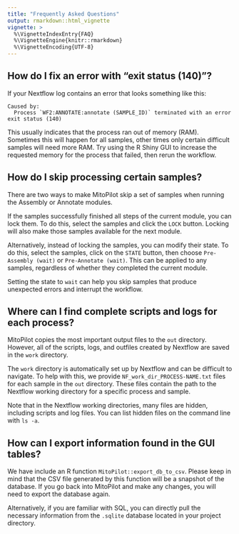 ```yaml
---
title: "Frequently Asked Questions"
output: rmarkdown::html_vignette
vignette: >
  %\VignetteIndexEntry{FAQ}
  %\VignetteEngine{knitr::rmarkdown}
  %\VignetteEncoding{UTF-8}
---
```


## How do I fix an error with "exit status (140)"?

If your Nextflow log contains an error that looks something like this:

```
Caused by:
  Process `WF2:ANNOTATE:annotate (SAMPLE_ID)` terminated with an error exit status (140)
```

This usually indicates that the process ran out of memory (RAM).
Sometimes this will happen for all samples, other times only certain difficult samples will need more RAM.
Try using the R Shiny GUI to increase the requested memory for the process that failed, then rerun the workflow.

## How do I skip processing certain samples?

There are two ways to make MitoPilot skip a set of samples when running the Assembly or Annotate modules.

If the samples successfully finished all steps of the current module, you can lock them.
To do this, select the samples and click the `LOCK` button. 
Locking will also make those samples available for the next module.

Alternatively, instead of locking the samples, you can modify their state.
To do this, select the samples, click on the `STATE` button, then choose `Pre-Assembly (wait)` or `Pre-Annotate (wait)`.
This can be applied to any samples, regardless of whether they completed the current module.

Setting the state to `wait` can help you skip samples that produce unexpected errors and interrupt the workflow.

## Where can I find complete scripts and logs for each process?

MitoPilot copies the most important output files to the `out` directory. 
However, all of the scripts, logs, and outfiles created by Nextflow are saved in the `work` directory. 

The `work` directory is automatically set up by Nextflow and can be difficult to navigate.
To help with this, we provide `NF_work_dir_PROCESS-NAME.txt` files for each sample in the `out` directory. 
These files contain the path to the Nextflow working directory for a specific process and sample.

Note that in the Nextflow working directories, many files are hidden, including scripts and log files.
You can list hidden files on the command line with `ls -a`.

## How can I export information found in the GUI tables?

We have include an R function `MitoPilot::export_db_to_csv`. 
Please keep in mind that the CSV file generated by this function will be a snapshot of the database.
If you go back into MitoPilot and make any changes, you will need to export the database again.

Alternatively, if you are familiar with SQL, you can directly pull the necessary information from the `.sqlite` database located in your project directory.
